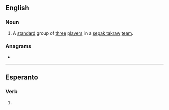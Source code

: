 {{also|reĝu}}
==English==

===Noun===
{{head|en|noun}}

# {{lb|en|sports}} A [[standard]] group of [[three]] [[players]] in a [[sepak takraw]] [[team]].

===Anagrams===
* {{anagrams|en|geru|grue|urge}}

----

==Esperanto==

===Verb===
{{eo-head}}

# {{eo-form of|reg|u}}
